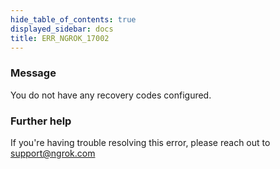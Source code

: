 ```yaml
---
hide_table_of_contents: true
displayed_sidebar: docs
title: ERR_NGROK_17002
---
```




### Message

You do not have any recovery codes configured.

<ErrorDetails error="err_ngrok_17002" />

### Further help

If you're having trouble resolving this error, please reach out to [support@ngrok.com](mailto:support@ngrok.com?subject=Help%20with%20ERR_NGROK_17002)
